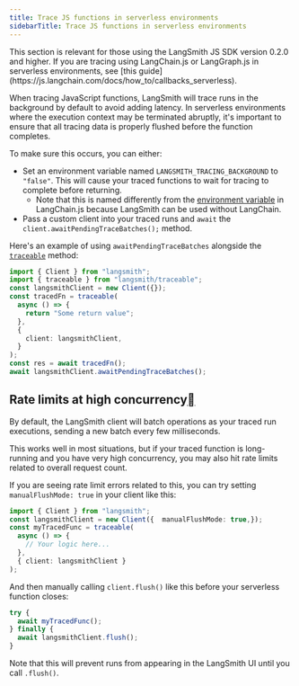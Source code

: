```yaml
---
title: Trace JS functions in serverless environments
sidebarTitle: Trace JS functions in serverless environments
---
```


<Note>
  This section is relevant for those using the LangSmith JS SDK version 0.2.0 and higher. If you are tracing using LangChain.js or LangGraph.js in serverless environments, see [this guide](https://js.langchain.com/docs/how_to/callbacks_serverless).
</Note>

When tracing JavaScript functions, LangSmith will trace runs in the background by default to avoid adding latency. In serverless environments where the execution context may be terminated abruptly, it's important to ensure that all tracing data is properly flushed before the function completes.

To make sure this occurs, you can either:

* Set an environment variable named `LANGSMITH_TRACING_BACKGROUND` to `"false"`. This will cause your traced functions to wait for tracing to complete before returning.
  * Note that this is named differently from the [environment variable](https://js.langchain.com/docs/how_to/callbacks_serverless) in LangChain.js because LangSmith can be used without LangChain.
* Pass a custom client into your traced runs and `await` the `client.awaitPendingTraceBatches();` method.

Here's an example of using `awaitPendingTraceBatches` alongside the [`traceable`](/langsmith/annotate-code) method:

```typescript
import { Client } from "langsmith";
import { traceable } from "langsmith/traceable";
const langsmithClient = new Client({});
const tracedFn = traceable(
  async () => {
    return "Some return value";
  },
  {
    client: langsmithClient,
  }
);
const res = await tracedFn();
await langsmithClient.awaitPendingTraceBatches();
```

## Rate limits at high concurrency[](#rate-limits-at-high-concurrency "Direct link to Rate limits at high concurrency")

By default, the LangSmith client will batch operations as your traced run executions, sending a new batch every few milliseconds.

This works well in most situations, but if your traced function is long-running and you have very high concurrency, you may also hit rate limits related to overall request count.

If you are seeing rate limit errors related to this, you can try setting `manualFlushMode: true` in your client like this:

```typescript
import { Client } from "langsmith";
const langsmithClient = new Client({  manualFlushMode: true,});
const myTracedFunc = traceable(
  async () => {
    // Your logic here...
  },
  { client: langsmithClient }
);
```

And then manually calling `client.flush()` like this before your serverless function closes:

```typescript
try {
  await myTracedFunc();
} finally {
  await langsmithClient.flush();
}
```

Note that this will prevent runs from appearing in the LangSmith UI until you call `.flush()`.
